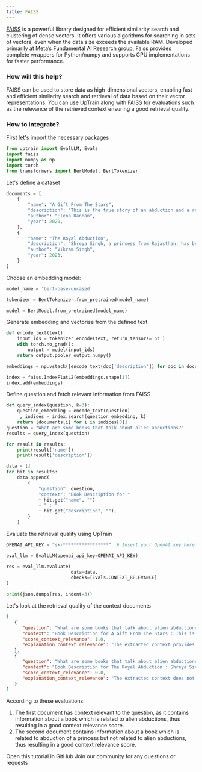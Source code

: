 ```yaml
---
title: FAISS
---
```

[FAISS](https://github.com/facebookresearch/faiss) is a powerful library designed for efficient similarity search and clustering of dense vectors. It offers various algorithms for searching in sets of vectors, even when the data size exceeds the available RAM. Developed primarily at Meta’s Fundamental AI Research group, Faiss provides complete wrappers for Python/numpy and supports GPU implementations for faster performance.

### How will this help?

FAISS can be used to store data as high-dimensional vectors, enabling fast and efficient similarity search and retrieval of data based on their vector representations.
You can use UpTrain along with FAISS for evaluations such as the relevance of the retrieved context ensuring a good retrieval quality.

### How to integrate?

First let's import the necessary packages

```python
from uptrain import EvalLLM, Evals
import faiss
import numpy as np
import torch
from transformers import BertModel, BertTokenizer
```

Let's define a dataset

```python
documents = [
    {
        "name": "A Gift From The Stars",
        "description": "This is the true story of an abduction and a rescue by benevolent extraterrestrials, various direct contacts Elena Danaan had throughout the years with UFOs and visitors from other worlds.",
        "author": "Elena Dannan",
        "year": 2020,
    },
    {
        "name": "The Royal Abduction",
        "description": "Shreya Singh, a princess from Rajasthan, has been abducted! A woman of beauty and substance, she is living a lavish life. But while there are abundant riches in her palace, there are also dark secrets about her family buried in the past.",
        "author": "Vikram Singh",
        "year": 2023,
    }
]
```

Choose an embedding model:

```python
model_name = 'bert-base-uncased'

tokenizer = BertTokenizer.from_pretrained(model_name)

model = BertModel.from_pretrained(model_name)
```

Generate embedding and vectorise from the defined text

```python
def encode_text(text):
    input_ids = tokenizer.encode(text, return_tensors='pt')
    with torch.no_grad():
        output = model(input_ids)
    return output.pooler_output.numpy()

embeddings = np.vstack([encode_text(doc['description']) for doc in documents])

index = faiss.IndexFlatL2(embeddings.shape[1])
index.add(embeddings)
```

Define question and fetch relevant information from FAISS

```python
def query_index(question, k=3):
    question_embedding = encode_text(question)
    _, indices = index.search(question_embedding, k)
    return [documents[i] for i in indices[0]]
question = "What are some books that talk about alien abductions?"
results = query_index(question)

for result in results:
    print(result['name'])
    print(result['description'])

data = []
for hit in results:
    data.append(
        {
            "question": question,
            "context": "Book Description for "
            + hit.get("name", "")
            + " : "
            + hit.get("description", ""),
        }
    )
```

Evaluate the retrieval quality using UpTrain

```python
OPENAI_API_KEY = "sk-*****************"  # Insert your OpenAI key here

eval_llm = EvalLLM(openai_api_key=OPENAI_API_KEY)

res = eval_llm.evaluate(
                        data=data,
                        checks=[Evals.CONTEXT_RELEVANCE]
)

print(json.dumps(res, indent=3))
```


Let's look at the retrieval quality of the context documents
```json
[
   {
      "question": "What are some books that talk about alien abductions?",
      "context": "Book Description for A Gift From The Stars : This is the true story of an abduction and a rescue by benevolent extraterrestrials, various direct contacts Elena Danaan had throughout the years with UFOs and visitors from other worlds.",
      "score_context_relevance": 1.0,
      "explanation_context_relevance": "The extracted context provides a specific book description that directly addresses the question about books on alien abductions. Hence, the selected choice is (A)"
   },
   {
      "question": "What are some books that talk about alien abductions?",
      "context": "Book Description for The Royal Abduction : Shreya Singh, a princess from Rajasthan, has been abducted! A woman of beauty and substance, she is living a lavish life. But while there are abundant riches in her palace, there are also dark secrets about her family buried in the past.",
      "score_context_relevance": 0.0,
      "explanation_context_relevance": "The extracted context does not contain any information about books that talk about alien abductions. It discusses a book called 'The Royal Abduction' which is about a princess being abducted, but it does not relate to alien abductions. Therefore, the selected choice is (C)"
   }
]
```

According to these evaluations:
1. The first document has context relevant to the question, as it contains information about a book which is related to alien abductions, thus resulting in a good context relevance score.
2. The second document contains information about a book which is related to abduction of a princess but not related to alien abductions, thus resulting in a good context relevance score. 

<CardGroup cols={2}>
  <Card
    title="Tutorial"
    href="https://github.com/uptrain-ai/uptrain/blob/main/examples/integrations/vector_db/qdrant.ipynb"
    icon="github"
    color="#808080"
  >
    Open this tutorial in GitHub
  </Card>
  <Card
    title="Have Questions?"
    href="https://join.slack.com/t/uptraincommunity/shared_invite/zt-1yih3aojn-CEoR_gAh6PDSknhFmuaJeg"
    icon="slack"
    color="#808080"
  >
    Join our community for any questions or requests
  </Card>
</CardGroup>

